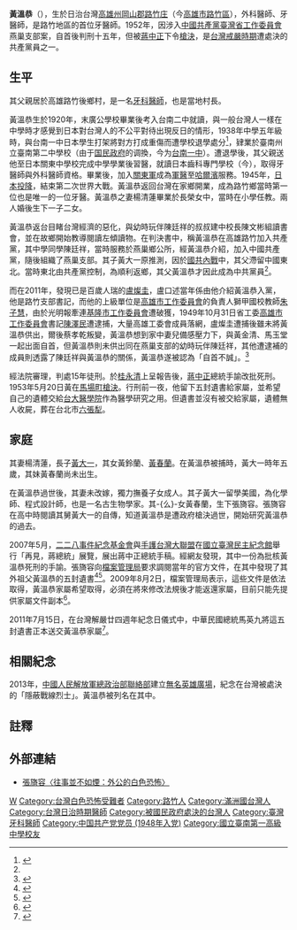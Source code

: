 {{Infobox_officeholder
| name = 黃溫恭
| image name = 黃溫恭.jpg
| width = 
| Sex = 男
| Native place = {{EOJ}}[[高雄州|高雄州]][[岡山郡|岡山郡]][[路竹庄|路竹庄]]
| date of birth = 1920年12月30日
| date of death = {{death date and age|1953|5|20|1920|12|30}}
| place of birth = {{TWN-JPN}}[[高雄州|高雄州]][[岡山郡|岡山郡]][[路竹庄|路竹庄]]（今[[高雄市|高雄市]][[路竹區|路竹區]]）
| place of death = {{ROC|臺灣省}}[[臺北市_(省轄市)|臺北市]][[古亭區|古亭區]][[馬場町|馬場町]]
| nationality  = {{EOJ}}（1920－1945）<br/>{{ROC}}（1945－1953）
| party = {{CPC}}（1948年－1953年5月20日）
| educate =
* [[末廣公學校|末廣公學校]]（1927年－1933年）
* [[台南州立第二中學校|台南州立第二中學校]]（今[[台南一中|台南一中]]）（1933年－1938年）
* 日本關東中學校（1939年－1940年）
* [[日本齒科專門學校|日本齒科專門學校]]
| past = 
* [[日本關東軍|日本關東軍]]軍醫 
* 開業[[牙醫師|牙醫師]]（1945年8月－1953年5月20日）
*[[中國共產黨台灣省工作委員會|中國共產黨台灣省工作委員會]]路竹支部書記
}}

{{Infobox Hokkien name
| title      = 黃溫恭
| hanji      = 黃溫恭
| poj        = {{lang|nan|N̂g Un-kiong}}
| sinbhundzi = 
| hanlo      = 
| tl         = N̂g Un-kiong
| bp         = 
| hongim     = 
| hokkienipa = 
| lm         = 
| image      = 
| image_size = 
| caption    = 
}}
'''黃溫恭'''（{{bd|1920年|12月30日|1953年|5月20日||}}），生於日治台灣[[高雄州|高雄州]][[岡山郡|岡山郡]][[路竹庄|路竹庄]]（今[[高雄市|高雄市]][[路竹區|路竹區]]），外科醫師、牙醫師，是路竹地區的首位牙醫師。1952年，因涉入[[中國共產黨臺灣省工作委員會|中國共產黨臺灣省工作委員會]]燕巢支部案，自首後判刑十五年，但被[[蔣中正|蔣中正]]下令[[槍決|槍決]]，是[[台灣戒嚴時期|台灣戒嚴時期]]遭處決的共產黨員之一。

==生平==
其父親居於高雄路竹後鄉村，是一名[[牙科醫師|牙科醫師]]，也是當地村長。

黃溫恭生於1920年，末廣公學校畢業後考入台南二中就讀，與一般台灣人一樣在中學時才感覺到日本對台灣人的不公平對待出現反日的情形，1938年中學五年級時，與台南一中日本學生打架將對方打成重傷而遭學校退學處分<ref>{{cite book|author1=大谷渡 |author2=翻譯：陳凱雯|title=台湾と日本: 激動の時代を生きた人びと--葉英杰|agency=遠足文化|date=2017-11-22}}</ref>，肄業於臺南州立臺南第二中學校（由于[[国民政府|国民政府]]的调換，今为[[台南一中|台南一中]]）。遭退學後，其父親送他至日本關東中學校完成中學學業後習醫，就讀日本齒科專門學校（今{{link-ja|日本齒科大學|日本歯科大学}}），取得牙醫師與外科醫師資格。畢業後，加入[[關東軍|關東軍]]成為[[軍醫|軍醫]]至[[哈爾濱|哈爾濱]]服務。1945年，[[日本投降|日本投降]]，結束第二次世界大戰。黃溫恭返回台灣在家鄉開業，成為路竹鄉當時第一位也是唯一的一位牙醫。黃溫恭之妻楊清蓮畢業於長榮女中，當時在小學任教。兩人婚後生下一子二女。

黃溫恭返台目睹台灣經濟的惡化，與幼時玩伴陳廷祥的叔叔建中校長陳文彬組讀書會，並在故鄉開始教導閱讀左傾讀物。在判決書中，稱黃溫恭在高雄路竹加入共產黨，其中學同學陳廷祥，當時服務於燕巢鄉公所，經黃溫恭介紹，加入中國共產黨，隨後組織了燕巢支部。其子黃大一原推測，因於[[國共內戰|國共內戰]]中，其父滯留中國東北。當時東北由共產黨控制，為順利返鄉，其父黃溫恭才因此成為中共黨員<ref name="聯合" />。

而在2011年，發現已是百歲人瑞的[[盧燦圭|盧燦圭]]，盧口述當年係由他介紹黃溫恭入黨，他是路竹支部書記，而他的上級單位是[[高雄市工作委員會|高雄市工作委員會]]的負責人獅甲國校教師[[朱子慧|朱子慧]]，由於光明報牽連[[基隆市工作委員會|基隆市工作委員會]]遭破獲，1949年10月31日省工委[[高雄市工作委員會|高雄市工作委員會]]書記[[陳澤民|陳澤民]]遭逮捕，大量高雄工委會成員落網，盧燦圭遭捕後雖未將黃溫恭供出，爾後蔡孝乾叛變，黃溫恭想到家中妻兒備感壓力下，與黃金清、馬玉堂一起出面自首，但黃溫恭則未供出同在燕巢支部的幼時玩伴陳廷祥，其他遭逮補的成員則透露了陳廷祥與黃溫恭的關係，黃溫恭遂被認為「自首不誠」。<ref>{{cite blog|author=張旖容|title=往事並不如煙|url=http://rrn0227.blogspot.tw/2014/10/|date=2014-10}}</ref>

經法院審理，判處15年徒刑。於[[桂永清|桂永清]]上呈報告後，[[蔣中正|蔣中正]]總統手諭改批死刑。1953年5月20日黃在[[馬場町|馬場町]][[槍決|槍決]]。行刑前一夜，他留下五封遺書給家屬，並希望自己的遺體交給[[台大醫學院|台大醫學院]]作為醫學研究之用。但遺書並沒有被交給家屬，遺體無人收屍，葬在台北市[[六張犁_(臺北市)|六張犁]]。

==家庭==
其妻楊清蓮，長子[[黃大一|黃大一]]，其女黃鈴蘭、[[黃春蘭|黃春蘭]]。在黃溫恭被捕時，黃大一時年五歲，其妹黃春蘭尚未出生。

在黃溫恭過世後，其妻未改嫁，獨力撫養子女成人。其子黃大一留學美國，為化學師、程式設計師，也是一名古生物學家。其-{么}-女黃春蘭，生下張旖容。張旖容在高中時閱讀其舅黃大一的自傳，知道黃溫恭是遭政府槍決過世，開始研究黃溫恭的過去。

2007年5月，[[二二八事件紀念基金會|二二八事件紀念基金會]]與[[手護台灣大聯盟|手護台灣大聯盟]]在[[國立臺灣民主紀念館|國立臺灣民主紀念館]]舉行「再見，蔣總統」展覽，展出蔣中正總統手稿。經網友發現，其中一份為批核黃溫恭死刑的手諭。張旖容向[[檔案管理局|檔案管理局]]要求調閱當年的官方文件，在其中發現了其外祖父黃溫恭的五封遺書<ref>{{cite news|author1=謝文華|title=白色恐怖受難者 遲來的遺書 半世紀的遺憾|url=http://news.ltn.com.tw/news/politics/paper/316748|accessdate=2016-04-15|agency=自由時報|date=2009-07-06}}</ref><ref>{{cite news|author1=蕭靄君|title=受難者遺稿解密：重新檢視台灣白色恐怖時期|url=http://www.bbc.com/zhongwen/trad/china/2016/03/160314_taiwan_white_terror_years|accessdate=2016-04-15|agency=BBC中文網|date=2016-03-14}}</ref>。2009年8月2日，檔案管理局表示，這些文件是依法取得，黃溫恭家屬希望取得，必須在將來修改法規後才能返還家屬，目前只能先提供家屬文件副本<ref name="聯合">{{cite news|author1=高凌雲、林修全|title=白色恐怖受難者遺書 家屬促歸還|url=http://www.coolloud.org.tw/node/44063|accessdate=2016-04-15|agency=聯合晚報|date=2009-08-02}}</ref>。

2011年7月15日，在台灣解嚴廿四週年紀念日儀式中，中華民國總統馬英九將這五封遺書正本送交黃溫恭家屬<ref>{{cite news|author1=曾韋禎、鄒景雯|title=受難家屬建議 中正紀念堂改白色恐怖紀念館|url=http://news.ltn.com.tw/news/politics/paper/316748|accessdate=2016-04-15|agency=自由時報|date=2011-07-16}}</ref>。

==相關紀念==
2013年，[[中國人民解放軍總政治部聯絡部|中國人民解放軍總政治部聯絡部]]建立[[無名英雄廣場|無名英雄廣場]]，紀念在台灣被處決的「隱蔽戰線烈士」。黃溫恭被列名在其中。

==註釋==
{{reflist}}
==外部連結==
* [http://www.thinkingtaiwan.com/content/570 張旖容〈往事並不如煙：外公的白色恐怖〉]

[[Category:黄姓|W]]
[[Category:台灣白色恐怖受難者|Category:台灣白色恐怖受難者]]
[[Category:路竹人|Category:路竹人]]
[[Category:滿洲國台灣人|Category:滿洲國台灣人]]
[[Category:台灣日治時期醫師|Category:台灣日治時期醫師]]
[[Category:被國民政府處決的台灣人|Category:被國民政府處決的台灣人]]
[[Category:臺灣牙科醫師|Category:臺灣牙科醫師]]
[[Category:中国共产党党员_(1948年入党)|Category:中国共产党党员 (1948年入党)]]

[[Category:國立臺南第一高級中學校友|Category:國立臺南第一高級中學校友]]